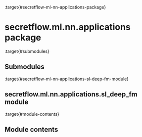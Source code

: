 :target{#secretflow-ml-nn-applications-package}

# secretflow\.ml.nn.applications package

:target{#submodules}

## Submodules

:target{#secretflow-ml-nn-applications-sl-deep-fm-module}

## secretflow\.ml.nn.applications.sl\_deep\_fm module

:target{#module-contents}

## Module contents

